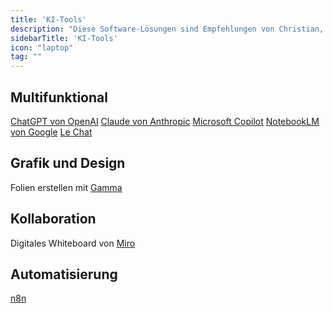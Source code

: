 ```yaml
---
title: 'KI-Tools'
description: "Diese Software-Lösungen sind Empfehlungen von Christian, denn sie beherrschen bestimmte KI-Funktionalitäten schon sehr gut."
sidebarTitle: 'KI-Tools'
icon: "laptop"
tag: ""
---
```


## Multifunktional

[ChatGPT von OpenAI](chatgpt/index.mdx)
[Claude von Anthropic](claude/index.mdx)
[Microsoft Copilot](microsoft-copilot/index.mdx)
[NotebookLM von Google](notebooklm/index.mdx)
[Le Chat](le-chat/index.mdx)

## Grafik und Design

Folien erstellen mit [Gamma](gamma/index.mdx)

## Kollaboration

Digitales Whiteboard von [Miro](Miro/index.mdx)

## Automatisierung

[n8n](n8n/index.mdx)
